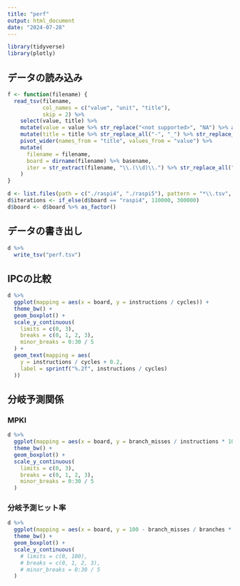 ```yaml
---
title: "perf"
output: html_document
date: "2024-07-28"
---
```


```r
library(tidyverse)
library(plotly)
```

## データの読み込み

```r
f <- function(filename) {
  read_tsv(filename,
           col_names = c("value", "unit", "title"),
           skip = 2) %>%
    select(value, title) %>%
    mutate(value = value %>% str_replace("<not supported>", "NA") %>% as.numeric()) %>%
    mutate(title = title %>% str_replace_all("-", "_") %>% str_replace_all(":u", "")) %>%
    pivot_wider(names_from = "title", values_from = "value") %>%
    mutate(
      filename = filename,
      board = dirname(filename) %>% basename,
      iter = str_extract(filename, "\\.(\\d)\\.") %>% str_replace_all("\\.", "") %>% as.numeric()
    )
}

d <- list.files(path = c("./raspi4", "./raspi5"), pattern = "*\\.tsv", full.names = TRUE) %>% map(f) %>% reduce(union_all)
d$iterations <- if_else(d$board == "raspi4", 110000, 300000)
d$board <- d$board %>% as_factor()
```

## データの書き出し

```r
d %>%
  write_tsv("perf.tsv")
```


## IPCの比較

```r
d %>%
  ggplot(mapping = aes(x = board, y = instructions / cycles)) +
  theme_bw() +
  geom_boxplot() +
  scale_y_continuous(
    limits = c(0, 3),
    breaks = c(0, 1, 2, 3),
    minor_breaks = 0:30 / 5
  ) +
  geom_text(mapping = aes(
    y = instructions / cycles + 0.2,
    label = sprintf("%.2f", instructions / cycles)
  ))
```

## 分岐予測関係

### MPKI

```r
d %>%
  ggplot(mapping = aes(x = board, y = branch_misses / instructions * 1000)) +
  theme_bw() +
  geom_boxplot() +
  scale_y_continuous(
    limits = c(0, 3),
    breaks = c(0, 1, 2, 3),
    minor_breaks = 0:30 / 5
  )
```

### 分岐予測ヒット率


```r
d %>%
  ggplot(mapping = aes(x = board, y = 100 - branch_misses / branches * 100)) +
  theme_bw() +
  geom_boxplot() +
  scale_y_continuous(
    # limits = c(0, 100),
    # breaks = c(0, 1, 2, 3),
    # minor_breaks = 0:30 / 5
  )
```


